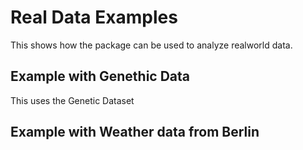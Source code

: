 # Real Data Examples

This shows how the package can be used to analyze realworld data.

## Example with Genethic Data

This uses the Genetic Dataset

## Example with Weather data from Berlin
